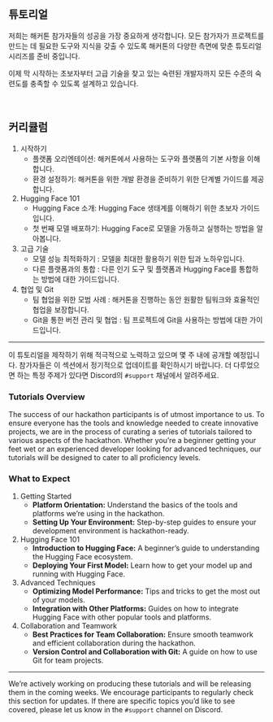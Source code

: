 ::: {.content-visible when-profile="korean"}
# 튜토리얼

저희는 해커톤 참가자들의 성공을 가장 중요하게 생각합니다. 모든 참가자가 프로젝트를 만드는 데 필요한 도구와 지식을 갖출 수 있도록 해커톤의 다양한 측면에 맞춘 튜토리얼 시리즈를 준비 중입니다.

이제 막 시작하는 초보자부터 고급 기술을 찾고 있는 숙련된 개발자까지 모든 수준의 숙련도를 충족할 수 있도록 설계하고 있습니다.

</br>

## 커리큘럼

1. 시작하기
   - 플랫폼 오리엔테이션: 해커톤에서 사용하는 도구와 플랫폼의 기본 사항을 이해합니다.
   - 환경 설정하기: 해커톤을 위한 개발 환경을 준비하기 위한 단계별 가이드를 제공합니다.

2. Hugging Face 101
   - Hugging Face 소개: Hugging Face 생태계를 이해하기 위한 초보자 가이드입니다.
   - 첫 번째 모델 배포하기: Hugging Face로 모델을 가동하고 실행하는 방법을 알아봅니다.

3. 고급 기술
   - 모델 성능 최적화하기 : 모델을 최대한 활용하기 위한 팁과 노하우입니다.
   - 다른 플랫폼과의 통합 : 다른 인기 도구 및 플랫폼과 Hugging Face를 통합하는 방법에 대한 가이드입니다.

4. 협업 및 Git
   - 팀 협업을 위한 모범 사례 : 해커톤을 진행하는 동안 원활한 팀워크와 효율적인 협업을 보장합니다.
   - Git을 통한 버전 관리 및 협업 : 팀 프로젝트에 Git을 사용하는 방법에 대한 가이드입니다.

---

이 튜토리얼을 제작하기 위해 적극적으로 노력하고 있으며 몇 주 내에 공개할 예정입니다. 참가자들은 이 섹션에서 정기적으로 업데이트를 확인하시기 바랍니다. 더 다루었으면 하는 특정 주제가 있다면 Discord의 `#support` 채널에서 알려주세요.
:::

::: {.content-visible when-profile="english"}
### Tutorials Overview

The success of our hackathon participants is of utmost importance to us. To ensure everyone has the tools and knowledge needed to create innovative projects, we are in the process of curating a series of tutorials tailored to various aspects of the hackathon. Whether you're a beginner getting your feet wet or an experienced developer looking for advanced techniques, our tutorials will be designed to cater to all proficiency levels.

### What to Expect

1. Getting Started
   - **Platform Orientation:** Understand the basics of the tools and platforms we're using in the hackathon.
   - **Setting Up Your Environment:** Step-by-step guides to ensure your development environment is hackathon-ready.

2. Hugging Face 101
   - **Introduction to Hugging Face:** A beginner's guide to understanding the Hugging Face ecosystem.
   - **Deploying Your First Model:** Learn how to get your model up and running with Hugging Face.

3. Advanced Techniques
   - **Optimizing Model Performance:** Tips and tricks to get the most out of your models.
   - **Integration with Other Platforms:** Guides on how to integrate Hugging Face with other popular tools and platforms.

4. Collaboration and Teamwork
   - **Best Practices for Team Collaboration:** Ensure smooth teamwork and efficient collaboration during the hackathon.
   - **Version Control and Collaboration with Git:** A guide on how to use Git for team projects.

---

We're actively working on producing these tutorials and will be releasing them in the coming weeks. We encourage participants to regularly check this section for updates. If there are specific topics you'd like to see covered, please let us know in the `#support` channel on Discord.
:::